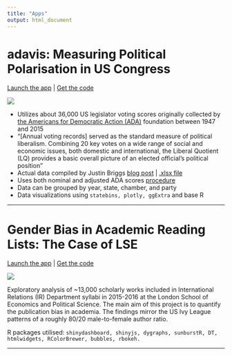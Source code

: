```yaml
---
title: "Apps"
output: html_document
---
```


# adavis: Measuring Political Polarisation in US Congress

[Launch the app](https://gokhan.shinyapps.io/adavis/) | [Get the code](https://github.com/ciflikli/adavis/)

![](/img/statebins.png)

* Utilizes about 36,000 US legislator voting scores originally collected by [the Americans for Democratic Action (ADA)](http://www.adaction.org/) foundation between 1947 and 2015
* "[Annual voting records] served as the standard measure of political liberalism. Combining 20 key votes on a wide range of social and economic issues, both domestic and international, the Liberal Quotient (LQ) provides a basic overall picture of an elected official's political position"
* Actual data compiled by Justin Briggs [blog post](http://trialstravails.blogspot.co.uk/2017/01/adjusted-ada-scores-from-1947-2015.html) | [.xlsx file](http://bit.ly/2j1TXfE)
* Uses both nominal and adjusted ADA scores [procedure](http://timgroseclose.com/adjusted-interest-group-scores/)
* Data can be grouped by year, state, chamber, and party
* Data visualizations using ```statebins, plotly, ggExtra``` and base R

---

# Gender Bias in Academic Reading Lists: The Case of LSE

[Launch the app](https://gokhan.shinyapps.io/gender/) | [Get the code](https://github.com/ciflikli/gendeR/)

![](/img/sunburstR.png)

Exploratory analysis of ~13,000 scholarly works included in International Relations (IR) Department syllabi in 2015-2016 at the London School of Economics and Political Science. The main aim of this project is to quantify the publication bias in academia. The findings mirror the US Ivy League patterns of a roughly 80/20 male-to-female author ratio.

R packages utilised: ```shinydashboard, shinyjs, dygraphs, sunburstR, DT, htmlwidgets, RColorBrewer, bubbles, rbokeh.```

---

<!-- # Predictive Models of Conflict -->

<!-- > _Prediction is very difficult, especially if it's about the future._^[Commonly attributed to the Danish physicist [Niels Bohr.](https://en.wikiquote.org/wiki/Niels_Bohr)] -->

<!-- ### Unitary Model of Conflict Duration -->

<!-- Traditionally, conflict scholars study interstate and civil wars separately. This bifurcation has led to the development of separate and rarely-complementary data collection efforts and variable operationalisations. Building on my Ph.D. dissertation, I develop a unitary model of conflict duration to predicts the duration of both types of war. Succinctly put, the model can be conceptualised as -->

<!-- $$ \gamma \cdot \alpha \cdot \beta  $$ -->
<!-- where $\gamma$ is absolute material capability, and $\alpha$ and $\beta$ representing the non-physical (e.g. political) and physical (i.e. geographical) constraints acting on it. Finally, I test the proposed model using a combined dataset featuring more than 30 variables using algorithms such as random forest and gradient boosting. Empirical findings show that most of the covariates have the same effect in terms of directionality and predictive importance in both types of war. -->

<!-- ### RebelTrack and RebelCast packages in R -->

<!-- We develop two packages for conducting conflict research in R: `RebelTrack` and `RebelCast`. `RebelTrack` is a wrapper and a utility tool for interfacing the latest Uppsala Conflict Data Program (UCDP) [Geo-Referenced Event](https://ucdp.uu.se/downloads/) and [PRIO GRID](https://www.prio.org/Data/PRIO-GRID/) data. In addition to accessing the regular contents of the datasets, the package also allows for extended manipulation by offering grouping, subsetting, and lagging (both temporal and spatial) functionality for selected variables of interest. `RebelCast` is an intuitive random forest fitter that can be seamlessly used on the resulting data frame to predict the escalation and duration of civil wars. -->

<!-- ### Early Warning System for UN Peacekeepers in CAR -->

<!-- Using a rich event dataset recording incidents of social and political interest in the Central African Republic (CAR), we develop a predictive GIS model that models the likelihood of potential violence against [UN Peacekeepers](https://peacekeeping.un.org/en/mission/minusca) in the next seven days. We provide both country-wide (ADM3 level) and capital-only (ADM4 level, Bangui) forecasts. -->

<!-- *** -->

<!-- # Political Methodology -->

<!-- ### Assessing the Accuracy of Binary Classification Algorithms -->

<!-- We identify three methodological problems pertaining to predictive models using binary-time-series-cross-section (BTSCS) data: temporal residuals, global thresholds, and modifiable temporal units. In order to address these issues, we introduce a new BTSCS diagnostic metric---Residual based, Local Assessment of Predictive Performance (RLC). Furthermore, the proposed metric can also be used to calibrate predictive models to locate their optimal forecasting window by offering accuracy scores for various temporal units of analysis. -->

<!-- ### Ensemble Trees for Duration Analysis -->

<!-- Even though almost all linear and logistic models stemming from traditional statistics can be effortlessly adapted for machine learning applications, duration analysis---especially those featuring time-varying covariates---severely lags behind in development. Multi-state duration models, in which the actors can enter and exit various states throughout their existence, are similarly underdeveloped. To fill this gap, we fit random forest models of actor configurations and ensemble them using Bayesian model averaging. Our findings show an improvement of at least 3\% (and up to 26\%) in predictive accuracy compared to the baseline Cox Proportional-Hazards specification. -->

<!-- *** -->

<!-- # Fieldwork -->

<!-- ### Sierra Leone (January-March 2017) -->

<!-- To better understand how shifts in material capabilities of the actors affect conflict duration, I conducted 21 semi-structured interviews in Sierra Leone between January-March 2017. I investigated the influence of such shifts on two levels---actual and perceived. For the former, I interviewed officers from the Sierra Leone Army (SLA), ex-combatants belonging to the Revolutionary United Front (RUF), and security advisers who had seen fighting during the civil war. For the latter, I interviewed academics, human rights lawyers, journalists, and UN personnel to gauge the local perceptions of the various belligerents throughout the war. -->

<!-- \ -->